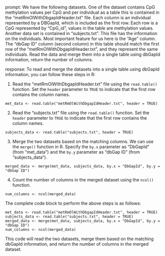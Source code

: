prompt:
We have the following datasets. One of the dataset contains CpG methylation values per CpG and per individual as a table this is contained in the “metRmOlWithDbgapIdHeader.txt” file. Each column is an individual represented by a DBGapId, which is included as the first row. Each row is a CpG represented by "CpG_id", values in the table are methylation values. Another data set is contained in “subjects.txt”. This file has the information on the individuals. Most important feature for us here is the "Age" column. The "dbGap ID" column (second column) in this table should match the first row of the "metRmOlWithDbgapIdHeader.txt", and they represent the same individuals. 
Read the data and merge them into a single table using dbGapId information, return the number of columns.

response:
To read and merge the datasets into a single table using dbGapId information, you can follow these steps in R:

1. Read the "metRmOlWithDbgapIdHeader.txt" file using the `read.table()` function. Set the `header` parameter to `TRUE` to indicate that the first row contains the column names.
```
met_data <- read.table("metRmOlWithDbgapIdHeader.txt", header = TRUE)
```

2. Read the "subjects.txt" file using the `read.table()` function. Set the `header` parameter to `TRUE` to indicate that the first row contains the column names.
```
subjects_data <- read.table("subjects.txt", header = TRUE)
```

3. Merge the two datasets based on the matching columns. We can use the `merge()` function in R. Specify the `by.x` parameter as "DbGapId" (from "met_data") and the `by.y` parameter as "dbGap ID" (from "subjects_data").
```
merged_data <- merge(met_data, subjects_data, by.x = "DbGapId", by.y = "dbGap ID")
```

4. Count the number of columns in the merged dataset using the `ncol()` function.
```
num_columns <- ncol(merged_data)
```

The complete code block to perform the above steps is as follows:
```
met_data <- read.table("metRmOlWithDbgapIdHeader.txt", header = TRUE)
subjects_data <- read.table("subjects.txt", header = TRUE)
merged_data <- merge(met_data, subjects_data, by.x = "DbGapId", by.y = "dbGap ID")
num_columns <- ncol(merged_data)
```

This code will read the two datasets, merge them based on the matching dbGapId information, and return the number of columns in the merged dataset.
